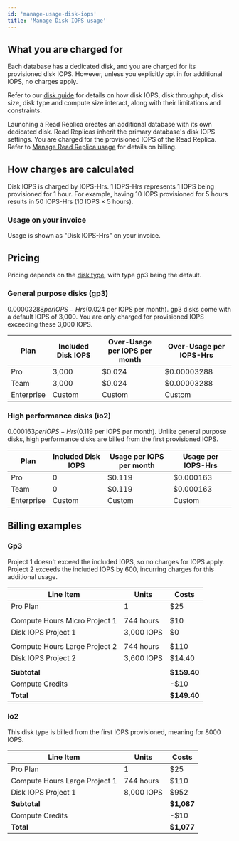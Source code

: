 ```yaml
---
id: 'manage-usage-disk-iops'
title: 'Manage Disk IOPS usage'
---
```


## What you are charged for

Each database has a dedicated disk, and you are charged for its provisioned disk IOPS. However, unless you explicitly opt in for additional IOPS, no charges apply.

Refer to our [disk guide](/docs/guides/platform/compute-and-disk#disk) for details on how disk IOPS, disk throughput, disk size, disk type and compute size interact, along with their limitations and constraints.

<Admonition type="note">

Launching a Read Replica creates an additional database with its own dedicated disk. Read Replicas inherit the primary database's disk IOPS settings. You are charged for the provisioned IOPS of the Read Replica. Refer to [Manage Read Replica usage](/docs/guides/platform/manage-your-usage/read-replicas) for details on billing.

</Admonition>

## How charges are calculated

Disk IOPS is charged by IOPS-Hrs. 1 IOPS-Hrs represents 1 IOPS being provisioned for 1 hour. For example, having 10 IOPS provisioned for 5 hours results in 50 IOPS-Hrs (10 IOPS × 5 hours).

### Usage on your invoice

Usage is shown as "Disk IOPS-Hrs" on your invoice.

## Pricing

Pricing depends on the [disk type](/docs/guides/platform/compute-and-disk#disk-types), with type gp3 being the default.

### General purpose disks (gp3)

$0.00003288 per IOPS-Hrs ($0.024 per IOPS per month). gp3 disks come with a default IOPS of 3,000. You are only charged for provisioned IOPS exceeding these 3,000 IOPS.

| Plan       | Included Disk IOPS | Over-Usage per IOPS per month | Over-Usage per IOPS-Hrs |
| ---------- | ------------------ | ----------------------------- | ----------------------- |
| Pro        | 3,000              | $0.024                        | $0.00003288             |
| Team       | 3,000              | $0.024                        | $0.00003288             |
| Enterprise | Custom             | Custom                        | Custom                  |

### High performance disks (io2)

$0.000163 per IOPS-Hrs ($0.119 per IOPS per month).
Unlike general purpose disks, high performance disks are billed from the first provisioned IOPS.

| Plan       | Included Disk IOPS | Usage per IOPS per month | Usage per IOPS-Hrs |
| ---------- | ------------------ | ------------------------ | ------------------ |
| Pro        | 0                  | $0.119                   | $0.000163          |
| Team       | 0                  | $0.119                   | $0.000163          |
| Enterprise | Custom             | Custom                   | Custom             |

## Billing examples

### Gp3

Project 1 doesn't exceed the included IOPS, so no charges for IOPS apply. Project 2 exceeds the included IOPS by 600, incurring charges for this additional usage.

| Line Item                     | Units      | Costs       |
| ----------------------------- | ---------- | ----------- |
| Pro Plan                      | 1          | $25         |
|                               |            |             |
| Compute Hours Micro Project 1 | 744 hours  | $10         |
| Disk IOPS Project 1           | 3,000 IOPS | $0          |
|                               |            |             |
| Compute Hours Large Project 2 | 744 hours  | $110        |
| Disk IOPS Project 2           | 3,600 IOPS | $14.40      |
|                               |            |             |
| **Subtotal**                  |            | **$159.40** |
| Compute Credits               |            | -$10        |
| **Total**                     |            | **$149.40** |

### Io2

This disk type is billed from the first IOPS provisioned, meaning for 8000 IOPS.

| Line Item                     | Units      | Costs      |
| ----------------------------- | ---------- | ---------- |
| Pro Plan                      | 1          | $25        |
| Compute Hours Large Project 1 | 744 hours  | $110       |
| Disk IOPS Project 1           | 8,000 IOPS | $952       |
| **Subtotal**                  |            | **$1,087** |
| Compute Credits               |            | -$10       |
| **Total**                     |            | **$1,077** |
